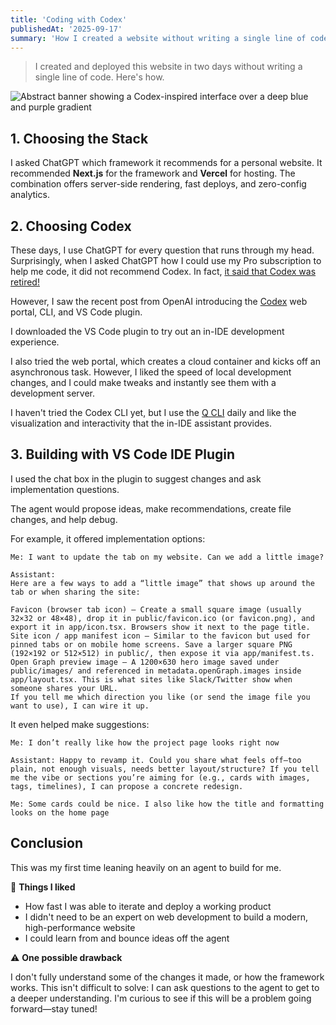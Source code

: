 ```yaml
---
title: 'Coding with Codex'
publishedAt: '2025-09-17'
summary: 'How I created a website without writing a single line of code.'
---
```


> I created and deployed this website in two days without writing a single line of code. Here's how.


<Image
  src="/images/blog/codex-banner.svg"
  alt="Abstract banner showing a Codex-inspired interface over a deep blue and purple gradient"
  width={1600}
  height={900}
  sizes="(max-width: 768px) 100vw, 960px"
  priority
/>

## 1. Choosing the Stack

I asked ChatGPT which framework it recommends for a personal website. It recommended **Next.js** for the framework and **Vercel** for hosting. The combination offers server-side rendering, fast deploys, and zero-config analytics.


## 2. Choosing Codex

These days, I use ChatGPT for every question that runs through my head. Surprisingly, when I asked ChatGPT how I could use my Pro subscription to help me code, it did not recommend Codex. In fact, [it said that Codex was retired!](https://chatgpt.com/s/t_68cb8c6de5c081919b54a5fbd0b5bf4d)

However, I saw the recent post from OpenAI introducing the [Codex](https://openai.com/codex/) web portal, CLI, and VS Code plugin. 

I downloaded the VS Code plugin to try out an in-IDE development experience. 

I also tried the web portal, which creates a cloud container and kicks off an asynchronous task. However, I liked the speed of local development changes, and I could make tweaks and instantly see them with a development server. 

I haven't tried the Codex CLI yet, but I use the [Q CLI](https://aws.amazon.com/developer/learning/q-developer-cli/) daily and like the visualization and interactivity that the in-IDE assistant provides.

## 3. Building with VS Code IDE Plugin

I used the chat box in the plugin to suggest changes and ask implementation questions. 

The agent would propose ideas, make recommendations, create file changes, and help debug.


For example, it offered implementation options:


```
Me: I want to update the tab on my website. Can we add a little image?

Assistant:
Here are a few ways to add a “little image” that shows up around the tab or when sharing the site:

Favicon (browser tab icon) – Create a small square image (usually 32×32 or 48×48), drop it in public/favicon.ico (or favicon.png), and export it in app/icon.tsx. Browsers show it next to the page title.
Site icon / app manifest icon – Similar to the favicon but used for pinned tabs or on mobile home screens. Save a larger square PNG (192×192 or 512×512) in public/, then expose it via app/manifest.ts.
Open Graph preview image – A 1200×630 hero image saved under public/images/ and referenced in metadata.openGraph.images inside app/layout.tsx. This is what sites like Slack/Twitter show when someone shares your URL.
If you tell me which direction you like (or send the image file you want to use), I can wire it up.
```

It even helped make suggestions:

```
Me: I don’t really like how the project page looks right now

Assistant: Happy to revamp it. Could you share what feels off—too plain, not enough visuals, needs better layout/structure? If you tell me the vibe or sections you’re aiming for (e.g., cards with images, tags, timelines), I can propose a concrete redesign.

Me: Some cards could be nice. I also like how the title and formatting looks on the home page

```

## Conclusion

This was my first time leaning heavily on an agent to build for me. 

🎉 **Things I liked**

* How fast I was able to iterate and deploy a working product
* I didn't need to be an expert on web development to build a modern, high-performance website
* I could learn from and bounce ideas off the agent 

⚠️ **One possible drawback**

I don't fully understand some of the changes it made, or how the framework works. This isn't difficult to solve: I can ask questions to the agent to get to a deeper understanding. I'm curious to see if this will be a problem going forward—stay tuned!
